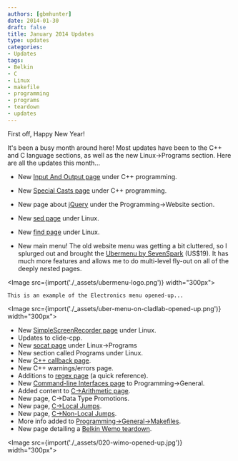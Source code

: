 ```yaml
---
authors: [gbmhunter]
date: 2014-01-30
draft: false
title: January 2014 Updates
type: updates
categories:
- Updates
tags:
- Belkin
- C
- Linux
- makefile
- programming
- programs
- teardown
- updates
---
```



First off, Happy New Year!

It's been a busy month around here! Most updates have been to the C++ and C language sections, as well as the new Linux->Programs section. Here are all the updates this month...

* New [Input And Output page](/programming/languages/c-plus-plus/input-and-output) under C++ programming.
* New [Special Casts page](/programming/languages/c-plus-plus/special-casts) under C++ programming.
* New page about [jQuery](/programming/website-design/jquery) under the Programming->Website section.
* New [sed page](/programming/operating-systems/linux/programs/sed) under Linux.
* New [find page](/programming/operating-systems/linux/programs/find) under Linux.

* New main menu! The old website menu was getting a bit cluttered, so I splurged out and brought the [Ubermenu by SevenSpark](http://wpmegamenu.com/) (US$19). It has much more features and allows me to do multi-level fly-out on all of the deeply nested pages.


<Image src={import('./_assets/ubermenu-logo.png')} width="300px"></Image>
  
    This is an example of the Electronics menu opened-up...
    

<Image src={import('./_assets/uber-menu-on-cladlab-opened-up.png')} width="300px"></Image>

* New [SimpleScreenRecorder page](/programming/operating-systems/linux/programs/simplescreenrecorder) under Linux.
* Updates to clide-cpp.
* New [socat page](/programming/operating-systems/linux/programs/sed) under Linux->Programs
* New section called Programs under Linux.
* New [C++ callback page](/programming/languages/c-plus-plus/callbacks).
* New C++ warnings/errors page.
* Additions to [regex page](/programming/languages/regex) (a quick reference).
* New [Command-line Interfaces page](/programming/general/command-line-interfaces) to Programming->General.
* Added content to [C->Arithmetic page](/programming/languages/c/arithmetic-operators).
* New page, C->Data Type Promotions.
* New page, [C->Local Jumps](/programming/languages/c/local-jumps-goto).
* New page, [C->Non-Local Jumps](/programming/languages/c/non-local-jumps-setjmp-longjmp).
* More info added to [Programming->General->Makefiles](/programming/general/makefiles).
* New page detailing a [Belkin Wemo teardown](/electronics/teardowns/belkin-wemo-teardown).


<Image src={import('./_assets/020-wimo-opened-up.jpg')} width="300px"></Image>


